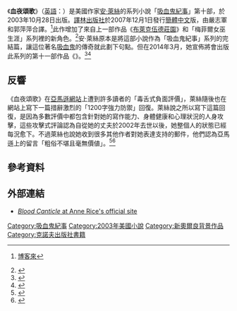 {{noteTA
|T=zh-tw:血夜頌歌; zh-cn:血颂;
|G1=Show
|1=zh-tw:血夜頌歌; zh-cn:血颂;
|2=zh-tw:安·萊絲; zh-hk:安妮·萊絲; zh-cn:安妮·赖斯;
|3=zh-tw:萊絲; zh-hk:萊絲; zh-cn:赖斯;
|4=zh-tw:吸血鬼紀事; zh-hk:吸血鬼大全; zh-cn:吸血鬼编年史;
|5=zh-tw:黎斯特; zh-cn:莱斯特;
}}

{{Infobox book 
| name          = 血夜頌歌<br />{{lang|en|''Blood Canticle''}}
| title_orig     = {{lang|en|''Blood Canticle''}}
| image         = Blood Canticle (Original Edition Hardcover).jpg
| caption       = 初版精裝本封面
| author        = [[安·萊絲|安·萊絲]]
| cover_artist = [[多梅尼基諾|多梅尼基諾]]的畫作《[[:File:Domenichino_-_The_Cumaean_Sibyl_-_WGA06405.jpg|庫邁女先知]]》(約1617年)
| country       = {{USA}}
| language      = [[英語|英語]]
| series        = [[吸血鬼紀事|吸血鬼紀事]]<br>梅菲爾女巫生涯
| genre         = [[恐怖小說|恐怖]]
| pub_date    = {{flagicon|USA}} 2003年10月28日<br />{{flagicon|PRC}} 2007年12月1日
| publisher     = [[克诺夫出版社|克诺夫出版社]]
| media_type    = [[精裝書|精裝書]]，[[平裝書|平裝書]]
| pages         = 320頁
| isbn =  0-375-41200-X
| dewey         = 813/.54 21
| congress      = PS3568.I265 B63 2003
| oclc          = 51020425
| preceded_by   = 《[[布萊克伍德莊園|布萊克伍德莊園]]》
| followed_by   = 《{{tsl|en|Prince Lestat|黎斯特王子}}》
}}

《'''血夜頌歌'''》（[[英語|英語]]：{{lang|en|''Blood Canticle''}}）是美國作家[[安·萊絲|安·萊絲]]的系列小說「[[吸血鬼紀事|吸血鬼紀事]]」第十部，於2003年10月28日出版。[[譯林出版社|譯林出版社]]於2007年12月1日發行[[簡體中文|簡體中文]]版，由嚴志軍和郭萍萍合譯。<ref>{{cite web|url=http://www.books.com.tw/products/CN10115061|title=血頌 (簡體書)|deadurl=yes|archiveurl=https://web.archive.org/web/20170322112038/http://www.books.com.tw/products/CN10115061|archivedate=2017年3月22日|df=|access-date=2017年3月20日}} [[博客來|博客來]]</ref>此作增加了來自上一部作品《[[布萊克伍德莊園|布萊克伍德莊園]]》和「梅菲爾女巫生涯」系列裡的新角色。<ref name="EW 2003-10">{{cite web |url=http://www.ew.com/ew/article/0,,526068,00.html |title=Book Capsule Review: ''Blood Canticle'' (2003) |first=Alynda |last=Wheat |date=October 31, 2003 |accessdate=November 3, 2014 |work=[[Entertainment_Weekly|Entertainment Weekly]] |archive-date=2012-09-10 |archive-url=https://www.webcitation.org/6AZcdLTkI?url=http://www.ew.com/ew/article/0,,526068,00.html |dead-url=no }}</ref>安·萊絲原本是將這部小說作為「吸血鬼紀事」系列的完結篇，讓這位著名[[吸血鬼|吸血鬼]]{{tsl|en|Lestat de Lioncourt|黎斯特·德·萊昂柯特}}的傳奇就此劃下句點。但在2014年3月，她宣佈將會出版此系列的第十一部作品《{{tsl|en|Prince Lestat|黎斯特王子}}》。<ref name="Guardian 2014-03">{{cite web |first=Alison |last=Flood |url=https://www.theguardian.com/books/2014/mar/11/anne-rice-vampire-prince-lestat-interview-with-the-vampire |title=Anne Rice revives much-loved vampire for new novel ''Prince Lestat'' |work=[[The_Guardian|The Guardian]] |date=March 11, 2014 |accessdate=June 4, 2014 |archive-date=2014-04-16 |archive-url=https://web.archive.org/web/20140416181808/http://www.theguardian.com/books/2014/mar/11/anne-rice-vampire-prince-lestat-interview-with-the-vampire |dead-url=no }}</ref><ref name="LA Times 2014-03">{{cite web |url=http://www.latimes.com/books/jacketcopy/la-et-jc-anne-rice-book-prince-lestat-20140310-story.html |title=Anne Rice brings back her vampire antihero with ''Prince Lestat'' |work=[[Los_Angeles_Times|Los Angeles Times]] |first=Carolyn |last=Kellogg |date=March 10, 2014 |accessdate=November 4, 2014 |archive-date=2021-02-26 |archive-url=https://web.archive.org/web/20210226192326/https://www.latimes.com/books/jacketcopy/la-et-jc-anne-rice-book-prince-lestat-20140310-story.html |dead-url=no }}</ref>

== 反響 ==
《血夜頌歌》在[[亞馬遜公司|亞馬遜網站]]上遭到許多讀者的「毒舌式負面評價」，萊絲隨後也在網站上寫下一篇措辭激烈的「1200字強力防禦」回復。萊絲說之所以寫下這篇回復，是因為多數評價中都包含針對她的寫作能力、身體健康和心理狀況的人身攻擊，這些攻擊式評論認為自從她的丈夫於2002年去世以後，她整個人的狀態已經每況愈下。不過萊絲也說她收到很多其他作者對她表達支持的郵件，他們認為亞馬遜上的留言「粗俗不堪且毫無價値」。<ref name="IHT">{{cite web |url=http://www.iht.com/articles/2004/10/13/features/anne.php |archiveurl=https://web.archive.org/web/20090303213033/http://iht.com/articles/2004/10/13/features/anne.php |title=Fan power takes on new meaning |date=October 14, 2004 |archivedate=2009年3月3日 |accessdate=November 3, 2014 |first=Sarah |last=Lyall |work=[[International_Herald_Tribune|International Herald Tribune]] |deadurl=yes }}</ref><ref name="Telegraph 2008-11">{{cite web |url=http://www.telegraph.co.uk/culture/donotmigrate/3562792/Anne-Rice-interview-with-the-vampire-writer.html |title=Anne Rice: interview with the vampire writer |work=[[The_Daily_Telegraph|The Telegraph]] |first=Stuart |last=Husband |date=November 2, 2008 |accessdate=August 10, 2014 |archive-date=2017-12-13 |archive-url=https://web.archive.org/web/20171213042527/http://www.telegraph.co.uk/culture/donotmigrate/3562792/Anne-Rice-interview-with-the-vampire-writer.html |dead-url=no }}</ref>

== 參考資料 ==
{{reflist}}

== 外部連結 ==
* [http://www.annerice.com/Bookshelf-BloodCanticle.html ''Blood Canticle'' at Anne Rice's official site] {{Wayback|url=http://www.annerice.com/Bookshelf-BloodCanticle.html |date=20210422190741 }} {{en}}

[[Category:吸血鬼紀事|Category:吸血鬼紀事]]
[[Category:2003年美國小說|Category:2003年美國小說]]
[[Category:新奧爾良背景作品|Category:新奧爾良背景作品]]
[[Category:克諾夫出版社書籍|Category:克諾夫出版社書籍]]